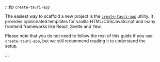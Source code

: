
:::tip `create-tauri-app`

The easiest way to scaffold a new project is the [`create-tauri-app`] utility. It provides opinionated templates for vanilla HTML/CSS/JavaScript and many frontend frameworks like React, Svelte and Yew.

<CreateTauriApp />

Please note that you do not need to follow the rest of this guide if you use `create-tauri-app`, but we still recommend reading it to understand the setup.

:::

[`create-tauri-app`]: https://github.com/tauri-apps/create-tauri-app
